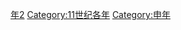 {{Catnav|頁面分類|历史|歷史時代|年|11世纪各年}}
{{Commons category|1092}}

[[Category:1090年代|年2]]
[[Category:11世纪各年|Category:11世纪各年]]
[[Category:申年|Category:申年]]